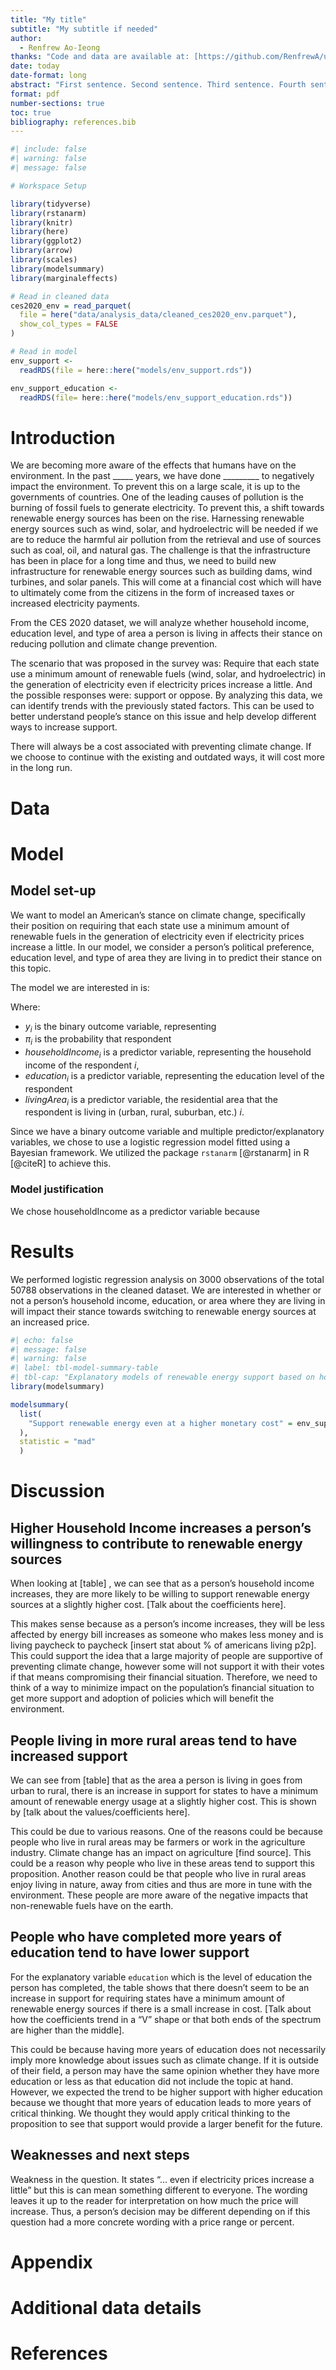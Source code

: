```yaml
---
title: "My title"
subtitle: "My subtitle if needed"
author: 
  - Renfrew Ao-Ieong
thanks: "Code and data are available at: [https://github.com/RenfrewA/us-pop-env-stance](https://github.com/RenfrewA/us-pop-env-stance)"
date: today
date-format: long
abstract: "First sentence. Second sentence. Third sentence. Fourth sentence."
format: pdf
number-sections: true
toc: true
bibliography: references.bib
---
```


```r
#| include: false
#| warning: false
#| message: false

# Workspace Setup

library(tidyverse)
library(rstanarm)
library(knitr)
library(here)
library(ggplot2)
library(arrow)
library(scales)
library(modelsummary)
library(marginaleffects)

# Read in cleaned data
ces2020_env = read_parquet(
  file = here("data/analysis_data/cleaned_ces2020_env.parquet"),
  show_col_types = FALSE
)

# Read in model
env_support <-
  readRDS(file = here::here("models/env_support.rds"))

env_support_education <-
  readRDS(file= here::here("models/env_support_education.rds"))
```


# Introduction

We are becoming more aware of the effects that humans have on the environment. In the past _____ years, we have done _________ to negatively impact the environment. To prevent this on a large scale, it is up to the governments of countries. One of the leading causes of pollution is the burning of fossil fuels to generate electricity. To prevent this, a shift towards renewable energy sources has been on the rise. Harnessing renewable energy sources such as wind, solar, and hydroelectric will be needed if we are to reduce the harmful air pollution from the retrieval and use of sources such as coal, oil, and natural gas. The challenge is that the infrastructure has been in place for a long time and thus, we need to build new infrastructure for renewable energy sources such as building dams, wind turbines, and solar panels. This will come at a financial cost which will have to ultimately come from the citizens in the form of increased taxes or increased electricity payments. 

From the CES 2020 dataset, we will analyze whether household income, education level, and type of area a person is living in affects their stance on reducing pollution and climate change prevention.

The scenario that was proposed in the survey was: Require that each state use a minimum amount of renewable fuels (wind, solar, and hydroelectric) in the generation of electricity even if electricity prices increase a little. And the possible responses were: support or oppose. By analyzing this data, we can identify trends with the previously stated factors. This can be used to better understand people's stance on this issue and help develop different ways to increase support.

There will always be a cost associated with preventing climate change. If we choose to continue with the existing and outdated ways, it will cost more in the long run.


# Data {#sec-data}


# Model

## Model set-up

We want to model an American's stance on climate change, specifically their position on requiring that each state use a minimum amount of renewable fuels in the generation of electricity even if electricity prices increase a little. In our model, we consider a person's political preference, education level, and type of area they are living in to predict their stance on this topic.

The model we are interested in is:

\begin{align} 
y_i|\pi_i &\sim \mbox{Bern}(\pi_i) \\
\mbox{logit}(\pi_i) &= \alpha + \beta \times \mbox{householdIncome}_i + \gamma \times \mbox{education}_i + \delta \times \mbox{livingArea}_i\\
\alpha &\sim \mbox{Normal}(0, 2.5) \\
\beta &\sim \mbox{Normal}(0, 2.5) \\
\gamma &\sim \mbox{Normal}(0, 2.5) \\
\delta &\sim \mbox{Normal}(0, 2.5)
\end{align}

Where:

* $y_i$ is the binary outcome variable, representing 
* $\pi_i$ is the probability that respondent 
* ${householdIncome}_i$ is a predictor variable, representing the household income of the respondent $i$, 
* ${education}_i$ is a predictor variable, representing the education level of the respondent
* ${livingArea}_i$ is a predictor variable, the residential area that the respondent is living in (urban, rural, suburban, etc.) $i$.

Since we have a binary outcome variable and multiple predictor/explanatory variables, we chose to use a logistic regression model fitted using a Bayesian framework. We utilized the package `rstanarm` [@rstanarm] in R [@citeR] to achieve this.

### Model justification

We chose householdIncome as a predictor variable because 

# Results

We performed logistic regression analysis on 3000 observations of the total 50788 observations in the cleaned dataset. We are interested in whether or not a person's household income, education, or area where they are living in will impact their stance towards switching to renewable energy sources at an increased price.

```r
#| echo: false
#| message: false
#| warning: false
#| label: tbl-model-summary-table
#| tbl-cap: "Explanatory models of renewable energy support based on household income, education level, and land type of residence (n = 3000)"
library(modelsummary)

modelsummary(
  list(
    "Support renewable energy even at a higher monetary cost" = env_support
  ),
  statistic = "mad"
  )
```

# Discussion

## Higher Household Income increases a person's willingness to contribute to renewable energy sources {#sec-first-point}

When looking at [table] , we can see that as a person's household income increases, they are more likely to be willing to support renewable energy sources at a slightly higher cost. [Talk about the coefficients here].

This makes sense because as a person's income increases, they will be less affected by energy bill increases as someone who makes less money and is living paycheck to paycheck [insert stat about % of americans living p2p]. This could support the idea that a large majority of people are supportive of preventing climate change, however some will not support it with their votes if that means compromising their financial situation. Therefore, we need to think of a way to minimize impact on the population's financial situation to get more support and adoption of policies which will benefit the environment.

## People living in more rural areas tend to have increased support {#sec-second-point}

We can see from [table] that as the area a person is living in goes from urban to rural, there is an increase in support for states to have a minimum amount of renewable energy usage at a slightly higher cost. This is shown by [talk about the values/coefficients here].

This could be due to various reasons. One of the reasons could be because people who live in rural areas may be farmers or work in the agriculture industry. Climate change has an impact on agriculture [find source]. This could be a reason why people who live in these areas tend to support this proposition. Another reason could be that people who live in rural areas enjoy living in nature, away from cities and thus are more in tune with the environment. These people are more aware of the negative impacts that non-renewable fuels have on the earth.

## People who have completed more years of education tend to have lower support {#sec-third-point}

For the explanatory variable `education` which is the level of education the person has completed, the table shows that there doesn't seem to be an increase in support for requiring states have a minimum amount of renewable energy sources if there is a small increase in cost. [Talk about how the coefficients trend in a "V" shape or that both ends of the spectrum are higher than the middle]. 

This could be because having more years of education does not necessarily imply more knowledge about issues such as climate change. If it is outside of their field, a person may have the same opinion whether they have more education or less as that education did not include the topic at hand. However, we expected the trend to be higher support with higher education because we thought that more years of education leads to more years of critical thinking. We thought they would apply critical thinking to the proposition to see that support would provide a larger benefit for the future.

## Weaknesses and next steps

Weakness in the question. It states "... even if electricity prices increase a little" but this is can mean something different to everyone. The wording leaves it up to the reader for interpretation on how much the price will increase. Thus, a person's decision may be different depending on if this question had a more concrete wording with a price range or percent.

\newpage

\appendix

# Appendix {-}


# Additional data details

\newpage


# References


